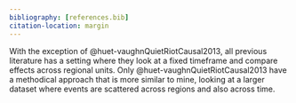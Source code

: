 ```yaml
---
bibliography: [references.bib]
citation-location: margin
---
```


With the exception of @huet-vaughnQuietRiotCausal2013, all previous literature has a setting where they look at a fixed timeframe and compare effects across regional units. Only @huet-vaughnQuietRiotCausal2013 have a methodical approach that is more similar to mine, looking at a larger dataset where events are scattered across regions and also across time.
